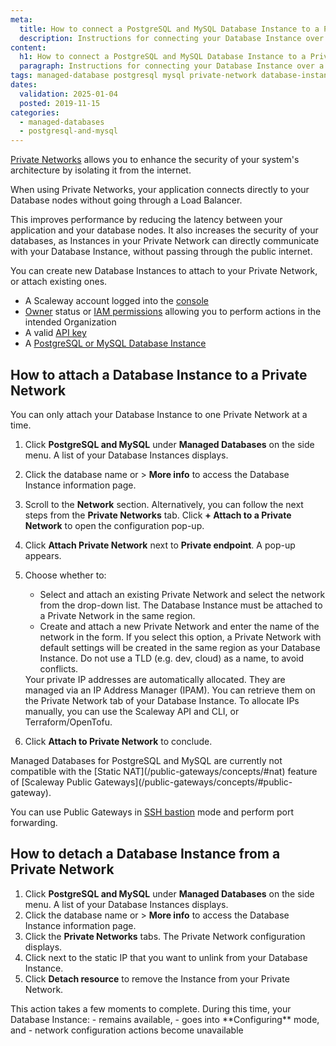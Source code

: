 ```yaml
---
meta:
  title: How to connect a PostgreSQL and MySQL Database Instance to a Private Network
  description: Instructions for connecting your Database Instance over a Private Network.
content:
  h1: How to connect a PostgreSQL and MySQL Database Instance to a Private Network
  paragraph: Instructions for connecting your Database Instance over a Private Network.
tags: managed-database postgresql mysql private-network database-instance
dates:
  validation: 2025-01-04
  posted: 2019-11-15
categories:
  - managed-databases
  - postgresql-and-mysql
---
```


[Private Networks](/vpc/concepts/#private-networks) allows you to enhance the security of your system's architecture by isolating it from the internet.

When using Private Networks, your application connects directly to your Database nodes without going through a Load Balancer.

This improves performance by reducing the latency between your application and your database nodes. It also increases the security of your databases, as Instances in your Private Network can directly communicate with your Database Instance, without passing through the public internet.

You can create new Database Instances to attach to your Private Network, or attach existing ones.

<Macro id="requirements" />

- A Scaleway account logged into the [console](https://console.scaleway.com)
- [Owner](/iam/concepts/#owner) status or [IAM permissions](/iam/concepts/#permission) allowing you to perform actions in the intended Organization
- A valid [API key](/iam/how-to/create-api-keys/)
- A [PostgreSQL or MySQL Database Instance](/managed-databases-for-postgresql-and-mysql/quickstart/)

## How to attach a Database Instance to a Private Network

  <Message type="note">
      You can only attach your Database Instance to one Private Network at a time.
  </Message>

1. Click **PostgreSQL and MySQL** under **Managed Databases** on the side menu. A list of your Database Instances displays.
2. Click the database name or <Icon name="more" /> > **More info** to access the Database Instance information page.
3. Scroll to the **Network** section.
    <Message type="note">
      Alternatively, you can follow the next steps from the **Private Networks** tab. Click **+ Attach to a Private Network** to open the configuration pop-up.
    </Message>
4. Click **Attach Private Network** next to **Private endpoint**. A pop-up appears.
5. Choose whether to:
    - Select and attach an existing Private Network and select the network from the drop-down list.
        <Message type="important">
          The Database Instance must be attached to a Private Network in the same region.
        </Message>
    - Create and attach a new Private Network and enter the name of the network in the form.
        <Message type="important">
          If you select this option, a Private Network with default settings will be created in the same region as your Database Instance. Do not use a TLD (e.g. dev, cloud) as a name, to avoid conflicts.
        </Message>

    <Message type="note">
      Your private IP addresses are automatically allocated. They are managed via an IP Address Manager (IPAM). You can retrieve them on the Private Network tab of your Database Instance. To allocate IPs manually, you can use the Scaleway API and CLI, or Terraform/OpenTofu.
    </Message>
6. Click **Attach to Private Network** to conclude.

<Message type="important">
Managed Databases for PostgreSQL and MySQL are currently not compatible with the [Static NAT](/public-gateways/concepts/#nat) feature of [Scaleway Public Gateways](/public-gateways/concepts/#public-gateway).

You can use Public Gateways in [SSH bastion](/public-gateways/how-to/use-ssh-bastion/) mode and perform port forwarding.
</Message>

## How to detach a Database Instance from a Private Network

1. Click **PostgreSQL and MySQL** under **Managed Databases** on the side menu. A list of your Database Instances displays.
2. Click the database name or <Icon name="more" /> > **More info** to access the Database Instance information page.
3. Click the **Private Networks** tabs. The Private Network configuration displays.
4. Click <Icon name="unlink" /> next to the static IP that you want to unlink from your Database Instance.
5. Click **Detach resource** to remove the Instance from your Private Network.

<Message type="note">
This action takes a few moments to complete. During this time, your Database Instance:
  - remains available,
  - goes into **Configuring** mode, and
  - network configuration actions become unavailable
</Message>